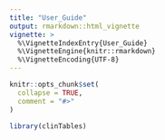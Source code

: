 ```yaml
---
title: "User_Guide"
output: rmarkdown::html_vignette
vignette: >
  %\VignetteIndexEntry{User_Guide}
  %\VignetteEngine{knitr::rmarkdown}
  %\VignetteEncoding{UTF-8}
---
```


```r
knitr::opts_chunk$set(
  collapse = TRUE,
  comment = "#>"
)
```

```r
library(clinTables)
```
